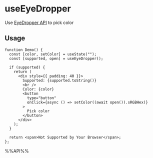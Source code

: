# useEyeDropper

Use [EyeDropper API](https://developer.mozilla.org/en-US/docs/Web/API/EyeDropper_API) to pick color


## Usage

```tsx live
function Demo() {
  const [color, setColor] = useState("");
  const [supported, open] = useEyeDropper();

  if (supported) {
    return (
      <div style={{ padding: 40 }}>
        Supported: {supported.toString()}
        <br />
        Color: {color}
        <button
          type="button"
          onClick={async () => setColor((await open()).sRGBHex)}
        >
          Pick color
        </button>
      </div>
    );
  }

  return <span>Not Supported by Your Browser</span>;
};

```

%%API%%
